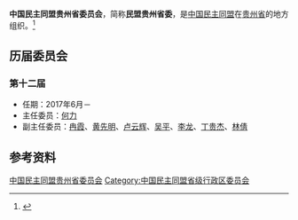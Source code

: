 {{Infobox PRCG
|机构名称 = 中国民主同盟贵州省委员会
|标志1    =
|格言1    =
|届数     = 十二
|任期始   = 2017年6月
|任期终   =
|职位1    = 主任委员
|人员1    = [[何力_(政治人物)|何力]]
|职位2    = 副主任委员
|人员2    = [[冉霞|冉霞]]、[[黄先明|黄先明]]、[[卢云辉|卢云辉]]、[[吴平|吴平]]、[[李龙|李龙]]、[[丁贵杰|丁贵杰]]、[[林倩|林倩]]
|人数2    =
|职位3    =
|人员3    =
|组织法规 = 中国民主同盟章程
|上级机构 = [[中国民主同盟中央委员会|中国民主同盟中央委员会]]
|机构类型 = [[民主党派|民主党派]][[中国一级行政区|省级行政区]][[委员会|委员会]]
|行政级别 = 正厅级
|场所1    = 
|地址1    = 
|邮编1    = 
|电话1    = 
|官网1    = {{url|http://www.mmgzsw.org.cn}}
}}
'''中国民主同盟贵州省委员会'''，简称'''民盟贵州省委'''，是[[中国民主同盟|中国民主同盟]]在[[贵州省|贵州省]]的地方组织。<ref>{{Cite book|title=贵州百科全书|author=孙淦, 庹文升, 何仁仲主编|publisher=中国大百科全书出版社|year=2005|isbn=9787500074069|location=贵阳|pages=}}</ref>

== 历届委员会 ==
=== 第十二届 ===
* 任期：2017年6月－
* 主任委员：[[何力_(政治人物)|何力]]
* 副主任委员：[[冉霞|冉霞]]、[[黄先明|黄先明]]、[[卢云辉|卢云辉]]、[[吴平|吴平]]、[[李龙|李龙]]、[[丁贵杰|丁贵杰]]、[[林倩|林倩]]

== 参考资料 ==
{{reflist}}

{{中华人民共和国各省级行政区|委员会|中国民主同盟|仅内地=yes}}

{{Authority control}}
[[Category:中国民主同盟贵州省委员会|]]
[[Category:中国民主同盟省级行政区委员会|Category:中国民主同盟省级行政区委员会]]